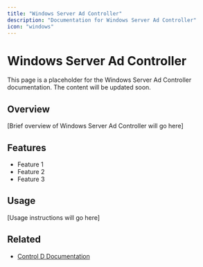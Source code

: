 ```yaml
---
title: "Windows Server Ad Controller"
description: "Documentation for Windows Server Ad Controller"
icon: "windows"
---
```


# Windows Server Ad Controller

This page is a placeholder for the Windows Server Ad Controller documentation. The content will be updated soon.

## Overview

[Brief overview of Windows Server Ad Controller will go here]

## Features

- Feature 1
- Feature 2
- Feature 3

## Usage

[Usage instructions will go here]

## Related

- [Control D Documentation](https://docs.controld.com/)
